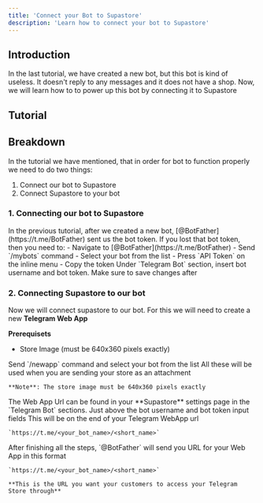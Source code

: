 ```yaml
---
title: 'Connect your Bot to Supastore'
description: 'Learn how to connect your bot to Supastore'
---
```


## Introduction

In the last tutorial, we have created a new bot, but this bot is kind of useless. It doesn't reply to any messages and it does not have a shop. Now, we will learn how to to power up this bot by connecting it to Supastore

## Tutorial


## Breakdown

In the tutorial we have mentioned, that in order for bot to function properly we need to do two things:

1. Connect our bot to Supastore
2. Connect Supastore to your bot

### 1. Connecting our bot to Supastore

<Steps>
  <Step title="Get the bot token from @BotFather">
    In the previous tutorial, after we created a new bot, [@BotFather](https://t.me/BotFather) sent us the bot token. If you lost that bot token, then you need to:
      - Navigate to [@BotFather](https://t.me/BotFather)
      - Send `/mybots` command
      - Select your bot from the list
      - Press `API Token` on the inline menu
      - Copy the token
  </Step>
  <Step title="Go to Store Settings">
  </Step>
  <Step title="Insert the bot token">
    Under `Telegram Bot` section, insert bot username and bot token. Make sure to save changes after
  </Step>
</Steps>

### 2. Connecting Supastore to our bot

Now we will connect supastore to our bot. For this we will need to create a new **Telegram Web App**

**Prerequisets**

- Store Image (must be 640x360 pixels exactly)

<Steps>
  <Step title="Navigate to @BotFather">
  </Step>
  <Step title="Send /newapp command">
    Send `/newapp` command and select your bot from the list
  </Step>
  <Step title="Follow instructions to add title, description and photo">
    All these will be used when you are sending your store as an attachment

    **Note**: The store image must be 640x360 pixels exactly
  </Step>
  <Step title="Provide the Web App URL">
    The Web App Url can be found in your **Supastore** settings page in the `Telegram Bot` sections. Just above the bot username and bot token input fields
  </Step>
  <Step title="Enter short name for your web app">
    This will be on the end of your Telegram WebApp url

    `https://t.me/<your_bot_name>/<short_name>`
  </Step>
  <Step title="Finished!">
    After finishing all the steps, `@BotFather` will send you URL for your Web App in this format

    `https://t.me/<your_bot_name>/<short_name>`

    **This is the URL you want your customers to access your Telegram Store through**
  </Step>
</Steps>












